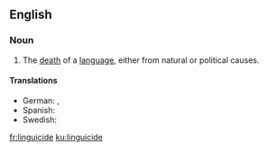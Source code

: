 ==English==

===Noun===
{{wikipedia}}
{{en-noun|-}}

# The [[death]] of a [[language]], either from natural or political causes.

====Translations====
{{trans-top|the death of a language}}
* German: {{t+|de|Linguizid|m}}, {{t|de|Sprachmord|m}}
* Spanish: {{t|es|lingüicidio|m}}
* Swedish: {{t|sv|språkdöd|c}}
{{trans-mid}}
{{trans-bottom}}

[[fr:linguicide]]
[[ku:linguicide]]